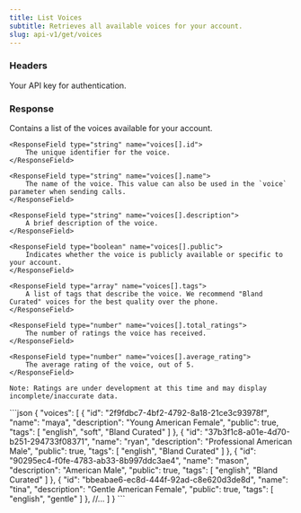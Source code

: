 ```yaml
---
title: List Voices
subtitle: Retrieves all available voices for your account.
slug: api-v1/get/voices
---
```



### Headers

<ParamField header="authorization" type="string" required>
  Your API key for authentication.
</ParamField>

### Response

<ResponseField type="array" name="voices">
    Contains a list of the voices available for your account.

    <ResponseField type="string" name="voices[].id">
        The unique identifier for the voice.
    </ResponseField>

    <ResponseField type="string" name="voices[].name">
        The name of the voice. This value can also be used in the `voice` parameter when sending calls.
    </ResponseField>

    <ResponseField type="string" name="voices[].description">
        A brief description of the voice.
    </ResponseField>

    <ResponseField type="boolean" name="voices[].public">
        Indicates whether the voice is publicly available or specific to your account.
    </ResponseField>

    <ResponseField type="array" name="voices[].tags">
        A list of tags that describe the voice. We recommend "Bland Curated" voices for the best quality over the phone.
    </ResponseField>

    <ResponseField type="number" name="voices[].total_ratings">
        The number of ratings the voice has received.
    </ResponseField>

    <ResponseField type="number" name="voices[].average_rating">
        The average rating of the voice, out of 5.
    </ResponseField>

    Note: Ratings are under development at this time and may display incomplete/inaccurate data.

</ResponseField>

<ResponseExample>
```json
{
    "voices": [
        {
            "id": "2f9fdbc7-4bf2-4792-8a18-21ce3c93978f",
            "name": "maya",
            "description": "Young American Female",
            "public": true,
            "tags": [
                "english",
                "soft",
                "Bland Curated"
            ]
        },
        {
            "id": "37b3f1c8-a01e-4d70-b251-294733f08371",
            "name": "ryan",
            "description": "Professional American Male",
            "public": true,
            "tags": [
                "english",
                "Bland Curated"
            ]
        },
        {
            "id": "90295ec4-f0fe-4783-ab33-8b997ddc3ae4",
            "name": "mason",
            "description": "American Male",
            "public": true,
            "tags": [
                "english",
                "Bland Curated"
            ]
        },
        {
            "id": "bbeabae6-ec8d-444f-92ad-c8e620d3de8d",
            "name": "tina",
            "description": "Gentle American Female",
            "public": true,
            "tags": [
                "english",
                "gentle"
            ]
        },
        //...
    ]
}
```
</ResponseExample>
